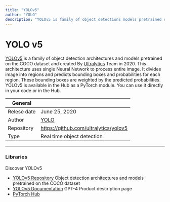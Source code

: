 ```yaml
---
title: "YOLOv5"
author: "YOLO"
description: "YOLOv5 is family of object detections models pretrained on the COCO Dataset. It has been created by Ultralytics in 2020. This architecture contains 10 different models, each one with a different size and speed. YOLOv5 is also a part of the YOLO family of object detection models."
---
```


# YOLO v5
  [YOLOv5](https://github.com/ultralytics/yolov5) is a family of object detection architectures and 
  models pretrained on the COCO dataset and created By [Ultralytics](https://ultralytics.com/) Team in 2020. This architecture uses single Neural Network to process entire image. It divides image into regions 
  and predicts bounding boxes and probabilities for each region. These bounding boxes are weighted by the predicted probabilities.
  YOLOv5 is available in the Hub as a PyTorch module. You can use it directly in your code or in the Hub.

| General  |  |
| --- | --- |
| Relese date |  June 25, 2020 |
| Author | [YOLO](https://ultralytics.com/)  |
| Repository | https://github.com/ultralytics/yolov5 |
| Type | Real time object detection |

---

### Libraries
Discover YOLOv5

* [YOLOv5 Repository](https://github.com/ultralytics/yolov5) Object detection architectures and models pretrained on the COCO dataset
* [YOLOv5 Documentation](https://docs.ultralytics.com) GPT-4 Product description page
* [PyTorch Hub](https://pytorch.org/hub/ultralytics_yolov5)
